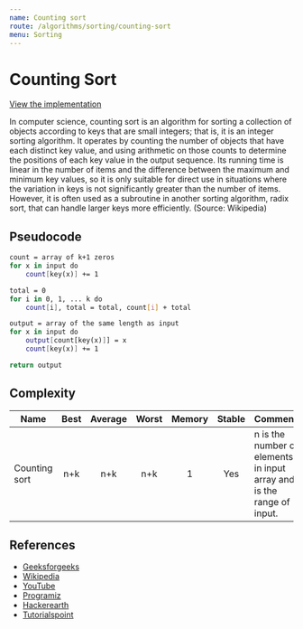 ```yaml
---
name: Counting sort
route: /algorithms/sorting/counting-sort
menu: Sorting
---
```


# Counting Sort

[View the implementation](https://github.com/nejcm/js-algorithms/blob/master/src/algorithms/sorting/counting-sort/index.ts)


In computer science, counting sort is an algorithm for sorting a collection of objects
according to keys that are small integers; that is, it is an integer sorting algorithm. It
operates by counting the number of objects that have each distinct key value, and using
arithmetic on those counts to determine the positions of each key value in the output
sequence. Its running time is linear in the number of items and the difference between the
maximum and minimum key values, so it is only suitable for direct use in situations where
the variation in keys is not significantly greater than the number of items. However, it
is often used as a subroutine in another sorting algorithm, radix sort, that can handle
larger keys more efficiently. (Source: Wikipedia)

## Pseudocode

```bash
count = array of k+1 zeros
for x in input do
    count[key(x)] += 1

total = 0
for i in 0, 1, ... k do
    count[i], total = total, count[i] + total

output = array of the same length as input
for x in input do
    output[count[key(x)]] = x
    count[key(x)] += 1

return output
```

## Complexity

| Name          | Best | Average | Worst | Memory | Stable | Comments                                                                |
| ------------- | :--: | :-----: | :---: | :----: | :----: | :---------------------------------------------------------------------- |
| Counting sort | n+k  |   n+k   |  n+k  |   1    |  Yes   | n is the number of elements in input array and k is the range of input. |

## References

- [Geeksforgeeks](https://www.geeksforgeeks.org/counting-sort/)
- [Wikipedia](https://en.wikipedia.org/wiki/Counting_sort)
- [YouTube](https://www.youtube.com/watch?v=7zuGmKfUt7s&ab_channel=GeeksforGeeks)
- [Programiz](https://www.programiz.com/dsa/counting-sort)
- [Hackerearth](https://www.hackerearth.com/practice/algorithms/sorting/counting-sort/tutorial/)
- [Tutorialspoint](https://www.tutorialspoint.com/Counting-Sort)
